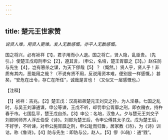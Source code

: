 ```yaml
---
---
---
```

title: 楚元王世家赞
---



*说贤人难，用贤人更难。发人无数感慨，亦平人无数感慨。*

国之将兴，必有祯祥【1】，君子用而小人退。国之将亡，贤人隐，乱臣贵。（先引。）使楚王戊毋刑申公【2】，遵其言，（申公，名培，楚王胥靡之【3】。）赵任防与先生【4】，岂有篡杀之谋，为天下僇哉【5】？（慨然。）贤人乎，贤人乎！非质有其内，恶能用之哉？（不说有贤不用，反说用资本难，便别是一样感慨。）甚矣，“安危在出令，存亡在所任”，诚哉是言也！（又似又一层感慨也。）

【注释】

【1】祯祥：吉兆。【2】楚王戊：汉高祖弟楚元王刘交之孙，为人淫暴。七国之乱时，与吴王刘濞通谋，申公等谏，王戊不听，却罚申公胥靡之刑，即衣赭衣，持杵春于市。七国乱平，楚王戊自杀。【3】申公：名培，汉鲁人。夕与楚元王刘交子刘郢同师齐人浮丘伯受《诗》。刘郢为楚王后，令申公傅其太子戊。戊为楚王后，不好学，不听谏，对申公施胥靡之刑，申公耻而归鲁，居家教《诗》，为《诗》训诂，称《鲁诗》。【4】防与先生：即防与公，赵人。【5】僇（lù陆）：通“戮”。